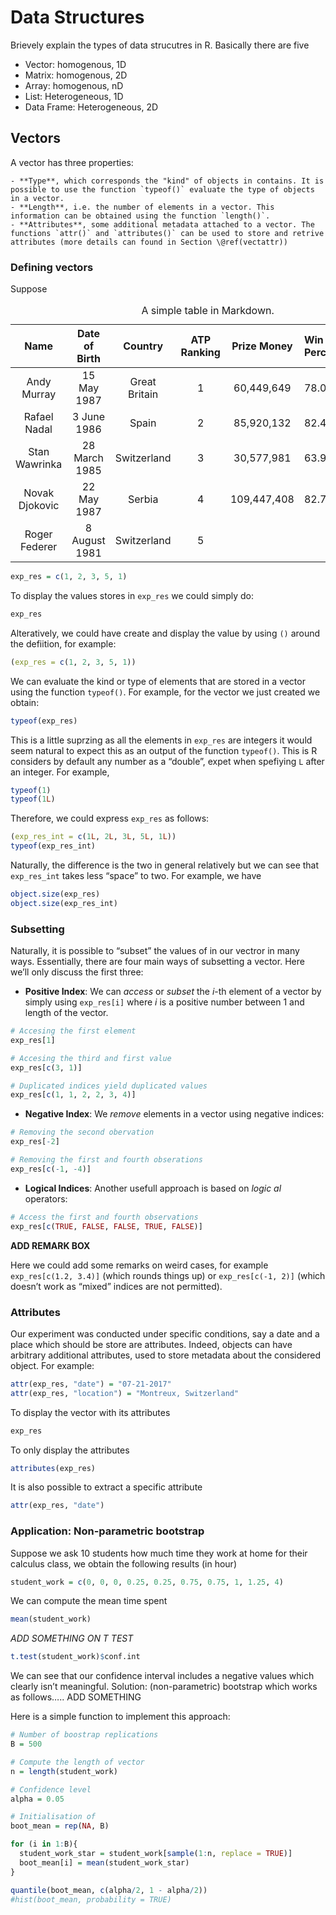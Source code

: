 # Data Structures {#data}

Brievely explain the types of data strucutres in R. Basically there are five

- Vector: homogenous, 1D
- Matrix: homogenous, 2D
- Array: homogenous, nD
- List: Heterogeneous, 1D
- Data Frame: Heterogeneous, 2D

## Vectors 

A vector has three properties:

```block2
- **Type**, which corresponds the "kind" of objects in contains. It is possible to use the function `typeof()` evaluate the type of objects in a vector.
- **Length**, i.e. the number of elements in a vector. This information can be obtained using the function `length()`.
- **Attributes**, some additional metadata attached to a vector. The functions `attr()` and `attributes()` can be used to store and retrive attributes (more details can found in Section \@ref(vectattr))
```


### Defining vectors {#defvect}

Suppose


Table: A simple table in Markdown.

 Name              Date of Birth       Country            ATP Ranking     Prize Money   Win Percentage   Grand Slam Wins
----------------  ---------------  -------------------  ---------------  -------------- ---------------- ------------------
Andy Murray        15 May 1987     Great Britain            1             60,449,649         78.07               9
Rafael Nadal       3 June 1986       Spain                   2            85,920,132         82.48               15
Stan Wawrinka      28 March 1985     Switzerland             3            30,577,981         63.96              5
Novak Djokovic    22 May 1987          Serbia                4            109,447,408        82.77              12
Roger Federer      8 August 1981      Switzerland            5


```r
exp_res = c(1, 2, 3, 5, 1)
```

To display the values stores in `exp_res` we could simply do:

```r
exp_res
```


Alteratively, we could have create and display the value by using `()` around the defiition, for example:

```r
(exp_res = c(1, 2, 3, 5, 1))
```

We can evaluate the kind or type of elements that are stored in a vector using the function `typeof()`. For example, for the vector we just created we obtain:

```r
typeof(exp_res)
```

This is a little suprzing as all the elements in `exp_res` are integers it would seem natural to expect this as an output of the function `typeof()`. This is R considers by default any number as a "double", expet when spefiying `L` after an integer. For example,  

```r
typeof(1)
typeof(1L)
```

Therefore, we could express `exp_res` as follows:

```r
(exp_res_int = c(1L, 2L, 3L, 5L, 1L))
typeof(exp_res_int)
```

Naturally, the difference is the two in general relatively but we can see that `exp_res_int` takes less "space" to two. For example, we have

```r
object.size(exp_res)
object.size(exp_res_int)
```


### Subsetting

Naturally, it is possible to "subset" the values of in our vectror in many ways. Essentially, there are four main ways of subsetting a vector. Here we'll only discuss the first three:

- **Positive Index**: We can *access* or *subset* the $i$-th element of a vector by simply using `exp_res[i]` where $i$ is a positive number between 1 and length of the vector.

```r
# Accesing the first element
exp_res[1]

# Accesing the third and first value
exp_res[c(3, 1)]

# Duplicated indices yield duplicated values
exp_res[c(1, 1, 2, 2, 3, 4)]
```

- **Negative Index**: We *remove* elements in a vector using negative indices:

```r
# Removing the second obervation
exp_res[-2]

# Removing the first and fourth obserations
exp_res[c(-1, -4)]
```

- **Logical Indices**: Another usefull approach is based on *logic al* operators:

```r
# Access the first and fourth observations
exp_res[c(TRUE, FALSE, FALSE, TRUE, FALSE)]
```

**ADD REMARK BOX**

Here we could add some remarks on weird cases, for example `exp_res[c(1.2, 3.4)]` (which rounds things up) or `exp_res[c(-1, 2)]` (which doesn't work as "mixed" indices are not permitted).

### Attributes {#vectattr}

Our experiment was conducted under specific conditions, say a date and a place which should be store are attributes. Indeed, objects can have arbitrary additional attributes, used to store metadata about the considered object. For example:

```r
attr(exp_res, "date") = "07-21-2017"
attr(exp_res, "location") = "Montreux, Switzerland"
```

To display the vector with its attributes

```r
exp_res
```

To only display the attributes
```r
attributes(exp_res)
```

It is also possible to extract a specific attribute

```r
attr(exp_res, "date")
```

### Application: Non-parametric bootstrap

Suppose we ask 10 students how much time they work at home for their calculus class, we obtain the following results (in hour)

```r
student_work = c(0, 0, 0, 0.25, 0.25, 0.75, 0.75, 1, 1.25, 4)
```

We can compute the mean time spent

```r
mean(student_work)
```

*ADD SOMETHING ON T TEST*

```r
t.test(student_work)$conf.int
```

We can see that our confidence interval includes a negative values which clearly isn't meaningful. Solution: (non-parametric) bootstrap which works as follows..... ADD SOMETHING

Here is a simple function to implement this approach:

```r
# Number of boostrap replications
B = 500

# Compute the length of vector
n = length(student_work)

# Confidence level
alpha = 0.05

# Initialisation of 
boot_mean = rep(NA, B)

for (i in 1:B){
  student_work_star = student_work[sample(1:n, replace = TRUE)]
  boot_mean[i] = mean(student_work_star)
}

quantile(boot_mean, c(alpha/2, 1 - alpha/2))
#hist(boot_mean, probability = TRUE)

```
